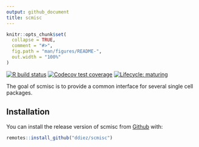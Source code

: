 ```yaml
---
output: github_document
title: scmisc
---
```


<!-- README.md is generated from README.Rmd. Please edit that file -->

```r
knitr::opts_chunk$set(
  collapse = TRUE,
  comment = "#>",
  fig.path = "man/figures/README-",
  out.width = "100%"
)
```

[![R build status](https://github.com/ddiez/scmisc/workflows/R-CMD-check/badge.svg)](https://github.com/ddiez/scmisc/actions)
[![Codecov test coverage](https://codecov.io/gh/ddiez/scmisc/branch/master/graph/badge.svg)](https://codecov.io/gh/ddiez/scmisc?branch=master)
[![Lifecycle: maturing](https://img.shields.io/badge/lifecycle-maturing-blue.svg)]()

The goal of scmisc is to provide a common interface for several single cell packages.

## Installation

You can install the release version of scmisc from [Github](https://github.com/ddiez/scmisc) with:

``` r
remotes::install_github("ddiez/scmisc")
```
